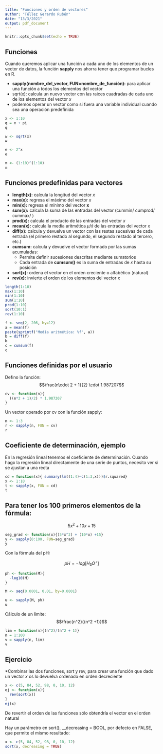 ---
title: "Funciones y orden de vectores"
author: "Téllez Gerardo Rubén"
date: "13/3/2021"
output: pdf_document
---

```{r setup, include=FALSE}
knitr::opts_chunk$set(echo = TRUE)
```

## Funciones
Cuando queremos aplicar una función a cada uno de los elementos de un vector de datos, la función __sapply__ nos ahorra tener que programar bucles en R.

* __sapply(nombre_del_vector, FUN=nombre_de_función):__ para aplicar una función a todos los elementos del vector
* sqrt(x): calcula un nuevo vector con las raices cuadradas de cada uno de los elementos del vector _x_
* podemos operar un vector como si fuera una variable individual cuando sea una operación predefinida

```{r}
x <- 1:10
q = x + pi
q

w <- sqrt(x)
w

e <- 2^x
e

m <- (1:10)^(1:10)
m
```

\pagebreak

## Funciones predefinidas para vectores

* __length(x):__ calcula la longitud del vector _x_
* __max(x):__ regresa el máximo del vector _x_
* __min(x):__ regresa el mínimo del vector __x__
* __sum(x):__ calcula la suma de las entradas del vector (cummin/ cumprod/ cummax/ )
* __prod(x):__ calcula el producto de las entradas del vector _x_
* __mean(x):__ calcula la media aritmética $\mu /  \bar{x}$ de las entradas del vector x
* __diff(x):__ calcula y devuelve un vector con las restas sucesivas de cada entrada (el primero restado al segundo, el segundo restado al tercero, etc.)
* __cumsum:__ calcula y devuelve el vector formado por las sumas acumuladas:
  + Permite definir sucesiones descritas mediante sumatorios
  + Cada entrada de __cumsum()__ es la suma de entradas de _x_ hasta su posición
* __sort(x):__ ordena el vector en el orden creciente o alfabético (natural)
* __rev(x):__ invierte el orden de los elementos del vector x

```{r}
length(1:10)
max(1:10)
min(1:10)
sum(1:10)
prod(1:10)
sort(10:1)
rev(1:10)
```


```{r}
f <- seq(2, 206, by=12)
a = mean(f)
paste(sprintf("Media aritmética: %f", a))
b = diff(f)
b
c = cumsum(f)
c
```

\pagebreak

## Funciones definidas por el usuario

Defino la función: 
$$\frac{n\cdot 2 + 1}{2} \cdot 1.987207$$

```{r}
cv <- function(n){
  ((n*2 + 1)/2) * 1.987207
}
```


Un vector operado por cv con la función sapply:
```{r}
n <- 1:3
r <- sapply(n, FUN = cv)
r
```


## Coeficiente de determinación, ejemplo

En la regresión lineal tenemos el coeficiente de determinación.
Cuando hago la regresión lineal directamente de una serie de puntos, necesito ver si se ajustan a una recta


```{r}
cd = function(x){ summary(lm((1:4)~c(1:3,x)))$r.squared}
x <- 1:10
t <- sapply(x, FUN = cd)
t
```


\pagebreak

## Para tener los 100 primeros elementos de la fórmula:

$$5x^2 + 10x +15$$

```{r}
seg_grad <- function(x){(5*x^2) + (10*x) +15}
y <- sapply(0:100, FUN=seg_grad)
y
```
Con la fórmula del pH:

$$pH = -log[H_{3}O^{+}]$$ 

```{r}
ph <- function(M){
  -log10(M)
}

M <- seq(0.0001, 0.01, by=0.0001)

u <- sapply(M, ph)
u
```


Cálculo de un limite:
$$\frac{n^2}{(n^2 +1)}$$

```{r}
lim = function(n){(n^2)/(n^2 + 1)}
n = 1:100
v = sapply(n, lim)
v
```

\pagebreak

## Ejercicio
*Combinar las dos funciones, sort y rev, para crear una función que dado un vector _x_ os lo devuelva ordenado en orden decreciente
```{r}
x <- c(5, 84, 52, 98, 0, 10, 12)
ej <- function(x){
  rev(sort(x))
}
ej(x)
```
De revertir el orden de las funciones sólo obtendría el vector en el orden natural

Hay un parámetro en sort(), __decreasing = BOOL, por defecto en FALSE, que permite el mismo resultado:
```{r}
x <- c(5, 84, 52, 98, 0, 10, 12)
sort(x, decreasing = TRUE)
```

